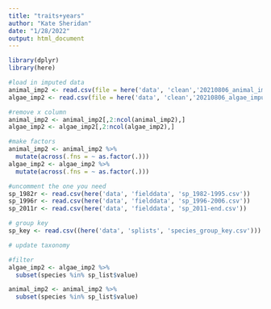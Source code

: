```yaml
---
title: "traits+years"
author: "Kate Sheridan"
date: "1/28/2022"
output: html_document
---
```


```r
library(dplyr)
library(here)
```


```r
#load in imputed data
animal_imp2 <- read.csv(file = here('data', 'clean','20210806_animal_imputed.csv'))
algae_imp2 <- read.csv(file = here('data', 'clean','20210806_algae_imputed.csv'))

#remove x column
animal_imp2 <- animal_imp2[,2:ncol(animal_imp2),]
algae_imp2 <- algae_imp2[,2:ncol(algae_imp2),]

#make factors
animal_imp2 <- animal_imp2 %>% 
  mutate(across(.fns = ~ as.factor(.)))
algae_imp2 <- algae_imp2 %>% 
  mutate(across(.fns = ~ as.factor(.)))

#uncomment the one you need
sp_1982r <- read.csv(here('data', 'fielddata', 'sp_1982-1995.csv'))
sp_1996r <- read.csv(here('data', 'fielddata', 'sp_1996-2006.csv'))
sp_2011r <- read.csv(here('data', 'fielddata', 'sp_2011-end.csv'))

# group key
sp_key <- read.csv((here('data', 'splists', 'species_group_key.csv')))
```


```r
# update taxonomy


```




```r
#filter
algae_imp2 <- algae_imp2 %>%
  subset(species %in% sp_list$value)

animal_imp2 <- animal_imp2 %>%
  subset(species %in% sp_list$value)
```

